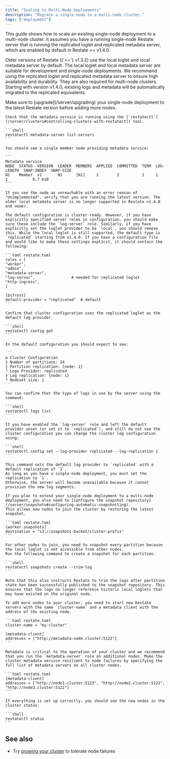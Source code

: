 ```yaml
---
title: "Scaling to Multi-Node Deployments"
description: "Migrate a single node to a multi-node cluster."
tags: ["deployment"]
---
```


This guide shows how to scale an existing single-node deployment to a multi-node cluster. It assumes you have a running single-node Restate server that is running the replicated loglet and replicated metadata server, which are enabled by default in Restate >= v1.4.0.

Older versions of Restate ({'<='} v1.3.2) use the local loglet and local metadata server by default. The local loglet and local metadata server are suitable for development and single-node deployments. We recommend using the replicated loglet and replicated metadata server to ensure high availability and durability. They are also required for multi-node clusters. Starting with version v1.4.0, existing logs and metadata will be automatically migrated to the replicated equivalents.

<Steps>
<Step title={"Upgrade to latest Restate version"}>
Make sure to [upgrade](/server/upgrading) your single-node deployment to the latest Restate version before adding more nodes.
</Step>
<Step title="Verify that node is running the replicated metadata server">

    Check that the metadata service is running using the [`restatectl`](/server/clusters#controlling-clusters-with-restatectl) tool.

    ```shell
    restatectl metadata-server list-servers
    ```

    You should see a single member node providing metadata service:

    ```
    Metadata service
    NODE  STATUS  VERSION  LEADER  MEMBERS  APPLIED  COMMITTED  TERM  LOG-LENGTH  SNAP-INDEX  SNAP-SIZE
    N1    Member  v1       N1      [N1]     2        2          2     1           1           6.7 KiB
    ```

    If you see the node as unreachable with an error reason of "Unimplemented", verify that you are running the latest version. The older local metadata server is no longer supported in Restate v1.4.0 and newer.

</Step>

<Step title="Verify that node is running the replicated loglet">

    The default configuration is cluster-ready. However, if you have explicitly specified server roles in configuration, you should make sure these include the `log-server` role. Similarly, if you have explicitly set the loglet provider to be `local`, you should remove this. While the local loglet is still supported, the default type is `replicated` starting from v1.4.0. If you have a configuration file and would like to make these settings explicit, it should contain the following:

    ```toml restate.toml
    roles = [
    "worker",
    "admin",
    "metadata-server",
    "log-server",                # needed for replicated loglet
    "http-ingress",
    ]

    [bifrost]
    default-provider = "replicated"  # default
    ```

    Confirm that cluster configuration uses the replicated loglet as the default log provider.

    ```shell
    restatectl config get
    ```

    In the default configuration you should expect to see:

    ```
    ⚙️ Cluster Configuration
    ├ Number of partitions: 24
    ├ Partition replication: {node: 1}
    └ Logs Provider: replicated
    ├ Log replication: {node: 1}
    └ Nodeset size: 1
    ```

    You can confirm that the type of logs in use by the server using the command:

    ```shell
    restatectl logs list
    ```

    If you have enabled the `log-server` role and left the default provider unset (or set it to `replicated`), and still do not see the cluster configuration you can change the cluster log configuration using:

    ```shell
    restatectl config set --log-provider replicated --log-replication 1
    ```

    This command sets the default log provider to `replicated` with a default replication of `1`.
    As long as you have a single-node deployment, you must set the replication to `1`.
    Otherwise, the server will become unavailable because it cannot provision the new log segments.

</Step>

<Step title="Configure snapshot repository">

    If you plan to extend your single-node deployment to a multi-node deployment, you also need to [configure the snapshot repository](/server/snapshots#configuring-automatic-snapshotting).
    This allows new nodes to join the cluster by restoring the latest snapshot.

    ```toml restate.toml
    [worker.snapshots]
    destination = "s3://snapshots-bucket/cluster-prefix"
    ```

</Step>

<Step title="Create snapshots to allow other nodes to join">

    For other nodes to join, you need to snapshot every partition because the local loglet is not accessible from other nodes.
    Run the following command to create a snapshot for each partition.

    ```shell
    restatectl snapshots create --trim-log
    ```

    Note that this also instructs Restate to trim the logs after partition state has been successfully published to the snapshot repository. This ensures that the logs no longer reference historic local loglets that may have existed on the original node.

</Step>

<Step title="Turn a single-node into a multi-node deployment">

    To add more nodes to your cluster, you need to start new Restate servers with the same `cluster-name` and a metadata client with the address of the existing node.

    ```toml restate.toml
    cluster-name = "my-cluster"

    [metadata-client]
    addresses = ["http://metadata-node.cluster:5122"]
    ```

    Metadata is critical to the operation of your cluster and we recommend that you run the `metadata-server` role on additional nodes. Make the cluster metadata service resilient to node failures by specifying the full list of metadata servers on all cluster nodes.

    ```toml restate.toml
    [metadata-client]
    addresses = ["http://node1.cluster:5122", "http://node2.cluster:5122", "http://node3.cluster:5122"]
    ```

</Step>

<Step title="Verify that your cluster consists of multiple nodes">

    If everything is set up correctly, you should see the new nodes in the cluster status.

    ```shell
    restatectl status
    ```

</Step>

<Step title="🎉 Congratulations, you migrated your single-node deployment to a multi-node deployment!"/>
</Steps>

## See also

- Try [growing your cluster](/server/clusters#growing-the-cluster) to tolerate node failures
